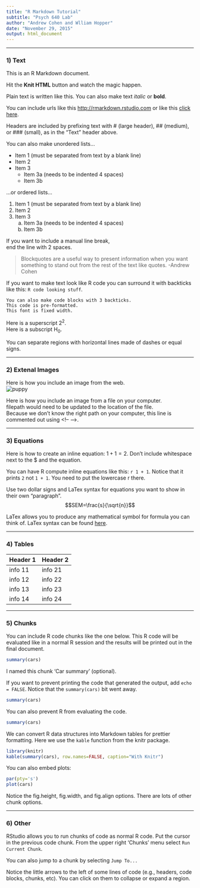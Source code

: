 ```yaml
---
title: "R Markdown Tutorial"
subtitle: "Psych 640 Lab"
author: "Andrew Cohen and Wlliam Hopper"
date: "November 29, 2015"
output: html_document
---
```


--------------------------------

### 1) Text

This is an R Markdown document. 

Hit the **Knit HTML** button and watch the magic happen.

Plain text is written like this. You can also make text *italic* or **bold**.

You can include urls like this <http://rmarkdown.rstudio.com> or like this [click here](http://rmarkdown.rstudio.com).

Headers are included by prefixing text with # (large header), ## (medium), or ### (small), as in the "Text" header above.

You can also make unordered lists...

- Item 1 (must be separated from text by a blank line)
- Item 2
- Item 3
    - Item 3a (needs to be indented 4 spaces)
    - Item 3b

...or ordered lists...

1. Item 1 (must be separated from text by a blank line)
2. Item 2
3. Item 3
    a. Item 3a (needs to be indented 4 spaces)
    b. Item 3b

If you want to include a manual line break,   
end the line with 2 spaces.  

> Blockquotes are a useful way to present information when you want something to stand out from the rest of the text like quotes. -Andrew Cohen

If you want to make text look like R code you can surround it with backticks like this: `R code looking stuff`.

```
You can also make code blocks with 3 backticks.
This code is pre-formatted.
This font is fixed width.
```

Here is a superscript 2^2^.   
Here is a subscript H~0~.

You can separate regions with horizontal lines made of dashes or equal signs.

--------------------------------

### 2) Extenal Images

Here is how you include an image from the web.  
![puppy](http://greatinspire.com/wp-content/uploads/2012/11/Cute-puppy-photos-582.jpg)

Here is how you include an image from a file on your computer.  
<!-- ![kitten]('filepath/kitten.jpeg') -->
filepath would need to be updated to the location of the file.   
Because we don't know the right path on your computer, this line is commented out using \<!-- -->.

--------------------------------

### 3) Equations

Here is how to create an inline equation: $1 + 1 = 2$. Don't include whitespace next to the $ and the equation.

You can have R compute inline equations like this: `r 1 + 1`. Notice that it prints `2` not `1 + 1`. You need to put the lowercase r there.

Use two dollar signs and LaTex syntax for equations you want to show in their own "paragraph".
$$SEM=\frac{s}{\sqrt{n}}$$ 

LaTex allows you to produce any mathematical symbol for formula you can think of.
LaTex syntax can be found [here](ftp://ftp.ams.org/pub/tex/doc/amsmath/short-math-guide.pdf).

--------------------------------

### 4) Tables

Header 1 | Header 2 
---------|---------
info 11 | info 21
info 12 | info 22
info 13 | info 23
info 14 | info 24

--------------------------------

### 5) Chunks

You can include R code chunks like the one below. This R code will be evaluated like in a normal R session and the results will be printed out in the final document. 

```r
summary(cars)
```

I named this chunk 'Car summary' (optional).

If you want to prevent printing the code that generated the output, add `echo = FALSE`. Notice that the `summary(cars)` bit went away.

```r
summary(cars)
```

You can also prevent R from evaluating the code.

```r
summary(cars)
```

We can convert R data structures into Markdown tables for prettier formatting. 
Here we use the `kable` function from the knitr package.

```r
library(knitr)
kable(summary(cars), row.names=FALSE, caption="With Knitr")
```

You can also embed plots:

```r
par(pty='s')
plot(cars)
```

Notice the fig.height, fig.width, and fig.align options. There are lots of other chunk options.

--------------------------------

### 6) Other

RStudio allows you to run chunks of code as normal R code. Put the cursor in the previous code chunk. From the upper right 'Chunks' menu select `Run Current Chunk`.

You can also jump to a chunk by selecting `Jump To...`

Notice the little arrows to the left of some lines of code (e.g., headers, code blocks, chunks, etc). You can click on them to collapse or expand a region.
